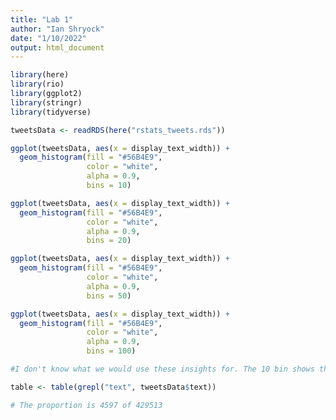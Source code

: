 ```yaml
---
title: "Lab 1"
author: "Ian Shryock"
date: "1/10/2022"
output: html_document
---
```



```r
library(here)
library(rio)
library(ggplot2)
library(stringr)
library(tidyverse)
```

```r
tweetsData <- readRDS(here("rstats_tweets.rds"))
```

```r
ggplot(tweetsData, aes(x = display_text_width)) +
  geom_histogram(fill = "#56B4E9",
                 color = "white",
                 alpha = 0.9,
                 bins = 10)

ggplot(tweetsData, aes(x = display_text_width)) +
  geom_histogram(fill = "#56B4E9",
                 color = "white",
                 alpha = 0.9,
                 bins = 20)

ggplot(tweetsData, aes(x = display_text_width)) +
  geom_histogram(fill = "#56B4E9",
                 color = "white",
                 alpha = 0.9,
                 bins = 50)

ggplot(tweetsData, aes(x = display_text_width)) +
  geom_histogram(fill = "#56B4E9",
                 color = "white",
                 alpha = 0.9,
                 bins = 100)

#I don't know what we would use these insights for. The 10 bin shows the central tendencies. 20 bins makes the general pattern clear. 50 bins shows the modal response spike. 100 is incrementally more granular than 50. Overall, my inclination would be for 20 or 50, leaning slightly to 50.
```

```r
table <- table(grepl("text", tweetsData$text))

# The proportion is 4597 of 429513
```

```r

```

```r

```

